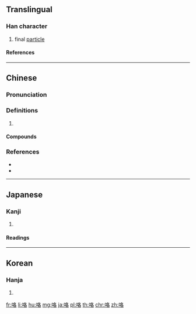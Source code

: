 {{character info/new}}
{{also|詻}}
==Translingual==

===Han character===
{{Han char|rn=30|rad=口|as=06|sn=9|four=67064|canj=RHER|ids=⿰口各}}

# final [[particle]]

====References====
{{Han ref|kx=0187.050|dkj=03550|dj=0406.070|hdz=10620.070|uh=54AF}}

----

==Chinese==
{{zh-forms}}

===Pronunciation===
{{zh-pron
|c=lok6
|cat=
}}

{{zh-pron
|m=luò,kǎ
|c=kat1
|mn=kha̍k
|cat=
}}

{{zh-pron
|m=lo
|c=lo1
|cat=
}}

{{zh-pron
|m=gē,gé
|c=lok3,lo3,gok3
|mn=ko̍k
|cat=
}}

{{zh-attn-split}}

===Definitions===
{{zh-hanzi}}

# {{rfdef|zh}}

====Compounds====
{{zh-der|吱吱咯咯|咯噔|咯噹|咯吱咯喳|咯噠|咯血|咯咯|咭吱咯吱|咯吱|咯咯作響|咭噔咯噔|打飽咯|掩咯雞|跳咯噔兒|吡咯}}

===References===
* {{R:twedu|A00578}}
* {{R:yue:mfccd}}

----

==Japanese==

===Kanji===
{{ja-kanji|rs=口06}}

# {{defn|lang=ja|sort=口06}}

====Readings====
{{ja-readings|goon=[[きゃく]] (kyaku), [[らく]] (raku)|kanon=[[かく]] (kaku), [[らく]] (raku)|kun=[[はく]] (haku)}}

----

==Korean==

===Hanja===
{{ko-hanja|hangeul=각|rv=gak|mr=kak}}

# {{defn|lang=ko|sort=口06}}

[[fr:咯]]
[[li:咯]]
[[hu:咯]]
[[mg:咯]]
[[ja:咯]]
[[pl:咯]]
[[th:咯]]
[[chr:咯]]
[[zh:咯]]